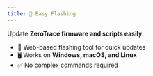 ```yaml
---
title: 🚀 Easy Flashing
---
```


Update **ZeroTrace firmware and scripts easily**.
- 🔄 Web-based flashing tool for quick updates
- 🖥 Works on **Windows, macOS, and Linux**
- ✅ No complex commands required